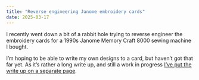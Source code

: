 ```yaml
---
title: "Reverse engineering Janome embroidery cards"
date: 2025-03-17
---
```


I recently went down a bit of a rabbit hole trying to reverse engineer
the embroidery cards for a 1990s Janome Memory Craft 8000 sewing machine I bought.

I'm hoping to be able to write my own designs to a card, but haven't got that far
yet.  As it's rather a long write up, and still a work in progress
[I've put the write up on a separate page](../../janome/janome.qmd).